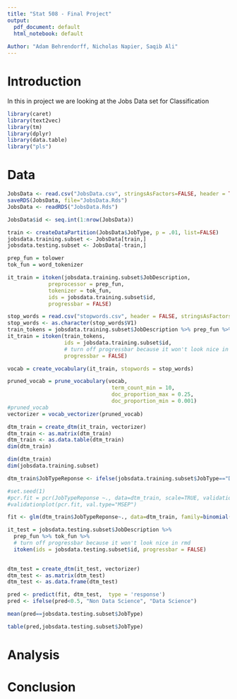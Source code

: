 ```yaml
---
title: "Stat 508 - Final Project"
output:
  pdf_document: default
  html_notebook: default
  
Author: "Adam Behrendorff, Nicholas Napier, Saqib Ali"
---
```



# Introduction
In this in project we are looking at the Jobs Data set for Classification

```r
library(caret)
library(text2vec)
library(tm)
library(dplyr)
library(data.table)
library("pls")
```


# Data
```r

JobsData <- read.csv("JobsData.csv", stringsAsFactors=FALSE, header = TRUE)
saveRDS(JobsData, file="JobsData.Rds")
JobsData <- readRDS("JobsData.Rds")

```


```r
JobsData$id <- seq.int(1:nrow(JobsData))

```

```r
train <- createDataPartition(JobsData$JobType, p = .01, list=FALSE)
jobsdata.training.subset <- JobsData[train,]
jobsdata.testing.subset <- JobsData[-train,]
```



```r
prep_fun = tolower
tok_fun = word_tokenizer

it_train = itoken(jobsdata.training.subset$JobDescription, 
             preprocessor = prep_fun, 
             tokenizer = tok_fun, 
             ids = jobsdata.training.subset$id, 
             progressbar = FALSE)


```

```r

stop_words = read.csv("stopwords.csv", header = FALSE, stringsAsFactors=FALSE)
stop_words <- as.character(stop_words$V1)
train_tokens = jobsdata.training.subset$JobDescription %>% prep_fun %>% tok_fun
it_train = itoken(train_tokens, 
                  ids = jobsdata.training.subset$id,
                  # turn off progressbar because it won't look nice in rmd
                  progressbar = FALSE)

vocab = create_vocabulary(it_train, stopwords = stop_words)

```


```r
pruned_vocab = prune_vocabulary(vocab, 
                                 term_count_min = 10, 
                                 doc_proportion_max = 0.25,
                                 doc_proportion_min = 0.001)
#pruned_vocab
vectorizer = vocab_vectorizer(pruned_vocab)

dtm_train = create_dtm(it_train, vectorizer)
dtm_train <- as.matrix(dtm_train)
dtm_train <- as.data.table(dtm_train)
dim(dtm_train)

```



```r
dim(dtm_train)
dim(jobsdata.training.subset)
```




```r
dtm_train$JobTypeReponse <- ifelse(jobsdata.training.subset$JobType=="Data Science", 1, 0)

```


```r
#set.seed(1)
#pcr.fit = pcr(JobTypeReponse ~., data=dtm_train, scale=TRUE, validation="CV") 
#validationplot(pcr.fit, val.type="MSEP")
```


```r
fit <- glm(dtm_train$JobTypeReponse~., data=dtm_train, family=binomial())
```


```r
it_test = jobsdata.testing.subset$JobDescription %>% 
  prep_fun %>% tok_fun %>% 
  # turn off progressbar because it won't look nice in rmd
  itoken(ids = jobsdata.testing.subset$id, progressbar = FALSE)
         

dtm_test = create_dtm(it_test, vectorizer)
dtm_test <- as.matrix(dtm_test)
dtm_test <- as.data.frame(dtm_test)
```


```r
pred <- predict(fit, dtm_test,  type = 'response')
pred <- ifelse(pred<0.5, "Non Data Science", "Data Science")
```


```r
mean(pred==jobsdata.testing.subset$JobType)
```

```r
table(pred,jobsdata.testing.subset$JobType)

```

# Analysis

# Conclusion
